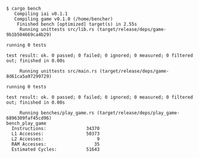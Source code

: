 ```
$ cargo bench
   Compiling iai v0.1.1
   Compiling game v0.1.0 (/home/bencher)
    Finished bench [optimized] target(s) in 2.55s
     Running unittests src/lib.rs (target/release/deps/game-9b1b504669ca4b29)

running 0 tests

test result: ok. 0 passed; 0 failed; 0 ignored; 0 measured; 0 filtered out; finished in 0.00s

     Running unittests src/main.rs (target/release/deps/game-8d61ca5a97299729)

running 0 tests

test result: ok. 0 passed; 0 failed; 0 ignored; 0 measured; 0 filtered out; finished in 0.00s

     Running benches/play_game.rs (target/release/deps/play_game-6896309faf45cd96)
bench_play_game
  Instructions:               34370
  L1 Accesses:                50373
  L2 Accesses:                    9
  RAM Accesses:                  35
  Estimated Cycles:           51643
```
